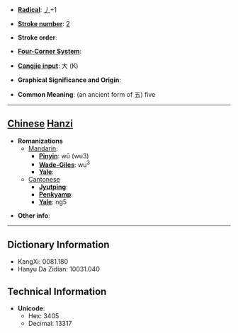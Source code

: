 * '''[[Wiktionary:Chinese radical index| Radical]]''': [[Wiktionary:Chinese radical index 丿|丿]]+1

* '''[[Wiktionary:Chinese total strokes index|Stroke number]]''': [[Wiktionary:Chinese total strokes index 2|2]]

* '''Stroke order''': 

* '''[[Wiktionary:Chinese four corner index|Four-Corner System]]''': 

* '''[[Wiktionary:Chinese Cangjie index|Cangjie input]]''': 大 (K)

* '''Graphical Significance and Origin''': 

* '''Common Meaning''': (an ancient form of 五) five

----

== [[Chinese]] [[Hanzi]] ==

* '''Romanizations'''
** [[Mandarin]]:
*** '''[[Pinyin]]''': wǔ (wu3)
*** '''[[Wade-Giles]]''': wu<sup>3</sup>
*** '''[[Yale]]''': 
**[[Cantonese]]
***'''[[Jyutping]]''':
***'''[[Penkyamp]]''': 
***'''[[Yale]]''': ng5

* '''Other info''': 

----

== Dictionary Information ==

* KangXi: 0081.180
* Hanyu Da Zidian: 10031.040

== Technical Information ==

* '''Unicode''':
** Hex: 3405
** Decimal: 13317